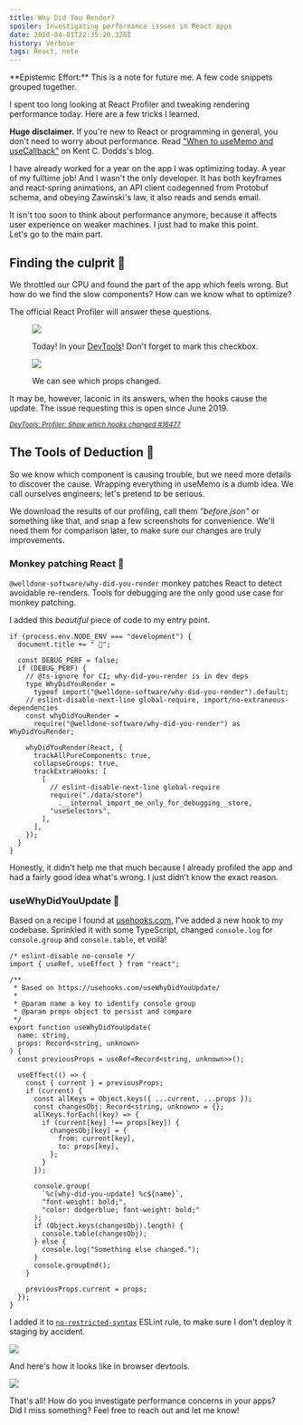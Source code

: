 ```yaml
---
title: Why Did You Render?
spoiler: Investigating performance issues in React apps
date: 2020-04-01T22:35:20.320Z
history: Verbose
tags: React, note
---
```


<Callout icon="✍️" unwrapChildP>
  **Epistemic Effort:** This is a note for future me. A few code snippets
  grouped together.
</Callout>

I spent too long looking at React Profiler and tweaking rendering performance
today. Here are a few tricks I learned.

**Huge disclaimer.** If you're new to React or programming in general, you don't
need to worry about performance. Read ["When to useMemo and
useCallback"][when-to-usememo] on Kent C. Dodds's blog.

[when-to-usememo]: https://kentcdodds.com/blog/usememo-and-usecallback

I have already worked for a year on the app I was optimizing today. A year
of&nbsp;my fulltime job! And I wasn't the only developer. It has both keyframes
and react‑spring animations, an API client codegenned from Protobuf schema, and
obeying Zawinski's law, it also reads and sends email.

It isn't too soon to think about performance anymore, because it affects user
experience on weaker machines. I just had to make this point.
Let's&nbsp;go&nbsp;to the main part.

## Finding the culprit 🔎

We throttled our CPU and found the part of the app which feels wrong. But how do
we find the slow components? How can we know what to optimize?

The official React Profiler will answer these questions.

<figure>

![](/why-did-you-render/react-profiler.png)

<figcaption>

Today! In your
[DevTools](https://chrome.google.com/webstore/detail/react-developer-tools/fmkadmapgofadopljbjfkapdkoienihi)!
Don't forget to mark this checkbox.

</figcaption>
</figure>

<figure>

![](/why-did-you-render/why-did-this-render.png)

<figcaption>

We can see which props changed.

</figcaption>
</figure>

It may be, however, laconic in its answers, when the hooks cause the update. The
issue requesting this is open since June 2019.

<small>

[_DevTools: Profiler: Show which hooks changed #16477_](https://github.com/facebook/react/issues/16477)

</small>

## The Tools of Deduction 🔬

So we know which component is causing trouble, but we need more details to
discover the cause. Wrapping everything in useMemo is a dumb idea. We call
ourselves engineers; let's pretend to be serious.

We download the results of our profiling, call them _"before.json"_ or something
like that, and snap a few screenshots for convenience. We'll need them for
comparison later, to make sure our changes are truly improvements.

### Monkey patching React 🐒

`@welldone-software/why-did-you-render` monkey patches React to detect avoidable
re-renders. Tools for debugging are the only good use case for monkey patching.

I added this _beautiful_ piece of code to my entry point.

```tsx
if (process.env.NODE_ENV === "development") {
  document.title += " 🌴";

  const DEBUG_PERF = false;
  if (DEBUG_PERF) {
    // @ts-ignore for CI; why-did-you-render is in dev deps
    type WhyDidYouRender =
      typeof import("@welldone-software/why-did-you-render").default;
    // eslint-disable-next-line global-require, import/no-extraneous-dependencies
    const whyDidYouRender =
      require("@welldone-software/why-did-you-render") as WhyDidYouRender;

    whyDidYouRender(React, {
      trackAllPureComponents: true,
      collapseGroups: true,
      trackExtraHooks: [
        [
          // eslint-disable-next-line global-require
          require("./data/store")
            .__internal_import_me_only_for_debugging__store,
          "useSelectors",
        ],
      ],
    });
  }
}
```

Honestly, it didn't help me that much because I already profiled the app and had
a fairly good idea what's wrong. I just didn't know the exact reason.

### useWhyDidYouUpdate 🎣

Based on a recipe I found at
[usehooks.com](https://usehooks.com/useWhyDidYouUpdate), I've added a new hook
to my codebase. Sprinkled it with some TypeScript, changed `console.log` for
`console.group` and `console.table`, et voilà!

```tsx
/* eslint-disable no-console */
import { useRef, useEffect } from "react";

/**
 * Based on https://usehooks.com/useWhyDidYouUpdate/
 *
 * @param name a key to identify console group
 * @param props object to persist and compare
 */
export function useWhyDidYouUpdate(
  name: string,
  props: Record<string, unknown>
) {
  const previousProps = useRef<Record<string, unknown>>();

  useEffect(() => {
    const { current } = previousProps;
    if (current) {
      const allKeys = Object.keys({ ...current, ...props });
      const changesObj: Record<string, unknown> = {};
      allKeys.forEach((key) => {
        if (current[key] !== props[key]) {
          changesObj[key] = {
            from: current[key],
            to: props[key],
          };
        }
      });

      console.group(
        `%c[why-did-you-update] %c${name}`,
        "font-weight: bold;",
        "color: dodgerblue; font-weight: bold;"
      );
      if (Object.keys(changesObj).length) {
        console.table(changesObj);
      } else {
        console.log("Something else changed.");
      }
      console.groupEnd();
    }

    previousProps.current = props;
  });
}
```

I added it to [`no-restricted-syntax`][restricted] ESLint rule, to make sure I
don't deploy it staging by accident.

[restricted]: https://eslint.org/docs/rules/no-restricted-syntax

![](/why-did-you-render/screenshot-2.png)

And here's how it looks like in browser devtools.

![](/why-did-you-render/screenshot-1.png)

That's all! How do you investigate performance concerns in your apps? Did&nbsp;I
miss something? Feel free to reach out and let me know!
